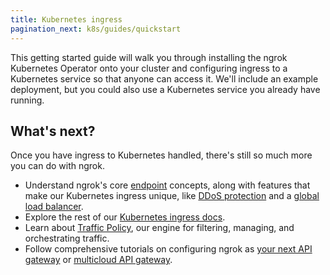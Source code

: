 ```yaml
---
title: Kubernetes ingress
pagination_next: k8s/guides/quickstart
---
```


This getting started guide will walk you through installing the ngrok Kubernetes
Operator onto your cluster and configuring ingress to a Kubernetes service so
that anyone can access it. We'll include an example deployment, but you could
also use a Kubernetes service you already have running.


<Installation />


<Quickstart />

## What's next?

Once you have ingress to Kubernetes handled, there's still so much more you can
do with ngrok.

- Understand ngrok's core [endpoint](/docs/universal-gateway/endpoints/)
	concepts, along with features that make our Kubernetes ingress unique, like [DDoS protection](/docs/universal-gateway/ddos-protection/) and a [global load balancer](/docs/universal-gateway/global-load-balancer/).
- Explore the rest of our [Kubernetes ingress docs](/docs/k8s/).
- Learn about [Traffic Policy](/docs/traffic-policy), our engine for filtering,
	managing, and orchestrating traffic.
- Follow comprehensive tutorials on configuring ngrok as [your next API
	gateway](/docs/guides/api-gateway/kubernetes) or [multicloud API
	gateway](/docs/guides/api-gateway/multicloud).


